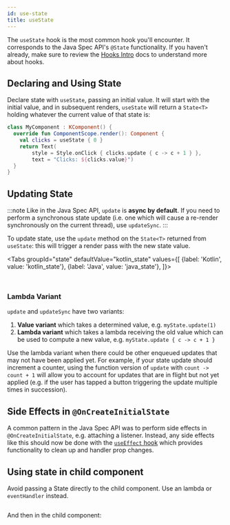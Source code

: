 ```yaml
---
id: use-state
title: useState
---
```



The `useState` hook is the most common hook you'll encounter. It corresponds to the Java Spec API's `@State` functionality. If you haven't already, make sure to review the [Hooks Intro](hooks-intro.mdx) docs to understand more about hooks.

## Declaring and Using State

Declare state with `useState`, passing an initial value. It will start with the initial value, and in subsequent renders, `useState` will return a `State<T>` holding whatever the current value of that state is:


```kotlin {3,6}
class MyComponent : KComponent() {
  override fun ComponentScope.render(): Component {
    val clicks = useState { 0 }
    return Text(
        style = Style.onClick { clicks.update { c -> c + 1 } },
        text = "Clicks: ${clicks.value}")
  }
}
```

## Updating State

:::note
Like in the Java Spec API, `update` is **async by default**. If you need to perform a synchronous state update (i.e. one which will cause a re-render synchronously on the current thread), use `updateSync`.
:::

To update state, use the `update` method on the `State<T>` returned from `useState`: this will trigger a render pass with the new state value.

<Tabs
  groupId="state"
  defaultValue="kotlin_state"
  values={[
    {label: 'Kotlin', value: 'kotlin_state'},
    {label: 'Java', value: 'java_state'},
  ]}>
  <TabItem value="kotlin_state">

```kotlin file=sample/src/main/java/com/facebook/samples/litho/kotlin/documentation/CheckboxComponent.kt start=start_example end=end_example
```

  </TabItem>
  <TabItem value="java_state">

```java file=sample/src/main/java/com/facebook/samples/litho/java/onboarding/CheckboxComponentSpec.java start=start_example end=end_example
```
  </TabItem>

</Tabs>

### Lambda Variant

`update` and `updateSync` have two variants:
1. **Value variant** which takes a determined value, e.g. `myState.update(1)`
2. **Lambda variant** which takes a lambda receiving the old value which can be used to compute a new value, e.g. `myState.update { c -> c + 1 }`

Use the lambda variant when there could be other enqueued updates that may not have been applied yet. For example, if your state update should increment a counter, using the function version of `update` with `count -> count + 1` will allow you to account for updates that are in flight but not yet applied (e.g. if the user has tapped a button triggering the update multiple times in succession).

## Side Effects in `@OnCreateInitialState`

A common pattern in the Java Spec API was to perform side effects in `@OnCreateInitialState`, e.g. attaching a listener. Instead, any side effects like this should now be done with the [`useEffect` hook](use-effect.mdx) which provides functionality to clean up and handler prop changes.

## Using state in child component

Avoid passing a State directly to the child component. Use an lambda or `eventHandler` instead.

```kotlin {3,6,7,8} file=sample/src/main/java/com/facebook/samples/litho/kotlin/state/StateParentChildComponent.kt start=start_example_parent end=end_example_parent
```


And then in the child component:

```kotlin {1,5,7} file=sample/src/main/java/com/facebook/samples/litho/kotlin/state/ChildComponent.kt start=start_example_child end=end_example_child
```
